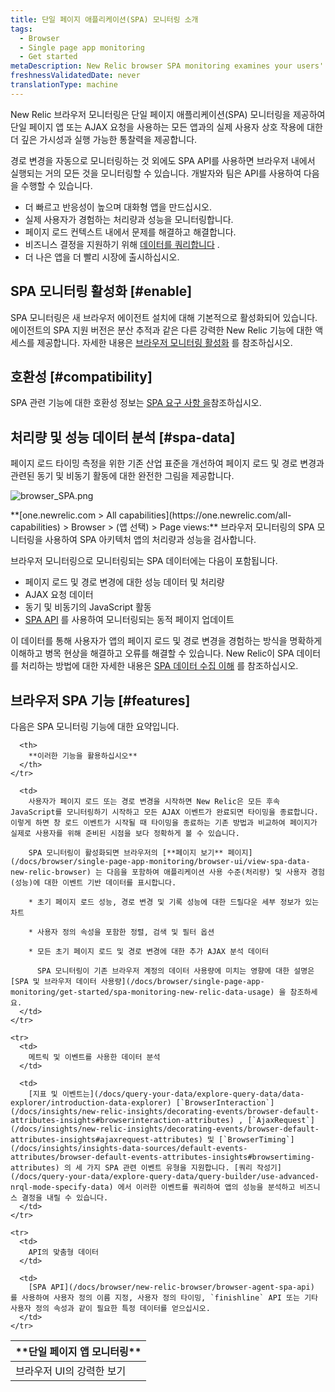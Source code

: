 ```yaml
---
title: 단일 페이지 애플리케이션(SPA) 모니터링 소개
tags:
  - Browser
  - Single page app monitoring
  - Get started
metaDescription: New Relic browser SPA monitoring examines your users' experience with the frontend logic for single-page apps or any apps that pull content dynamically.
freshnessValidatedDate: never
translationType: machine
---
```



New Relic 브라우저 모니터링은 단일 페이지 애플리케이션(SPA) 모니터링을 제공하여 단일 페이지 앱 또는 AJAX 요청을 사용하는 모든 앱과의 실제 사용자 상호 작용에 대한 더 깊은 가시성과 실행 가능한 통찰력을 제공합니다.

경로 변경을 자동으로 모니터링하는 것 외에도 SPA API를 사용하면 브라우저 내에서 실행되는 거의 모든 것을 모니터링할 수 있습니다. 개발자와 팀은 API를 사용하여 다음을 수행할 수 있습니다.

* 더 빠르고 반응성이 높으며 대화형 앱을 만드십시오.
* 실제 사용자가 경험하는 처리량과 성능을 모니터링합니다.
* 페이지 로드 컨텍스트 내에서 문제를 해결하고 해결합니다.
* 비즈니스 결정을 지원하기 위해 [데이터를 쿼리합니다](/docs/using-new-relic/data/understand-data/query-new-relic-data) .
* 더 나은 앱을 더 빨리 시장에 출시하십시오.

## SPA 모니터링 활성화 [#enable]

SPA 모니터링은 새 브라우저 에이전트 설치에 대해 기본적으로 활성화되어 있습니다. 에이전트의 SPA 지원 버전은 분산 추적과 같은 다른 강력한 New Relic 기능에 대한 액세스를 제공합니다. 자세한 내용은 [브라우저 모니터링 활성화](/docs/browser/new-relic-browser/installation/update-browser-agent/#agent-types) 를 참조하십시오.

## 호환성 [#compatibility]

SPA 관련 기능에 대한 호환성 정보는 [SPA 요구 사항 을](/docs/browser/new-relic-browser/getting-started/compatibility-requirements-browser-monitoring#spa)참조하십시오.

## 처리량 및 성능 데이터 분석 [#spa-data]

페이지 로드 타이밍 측정을 위한 기존 산업 표준을 개선하여 페이지 로드 및 경로 변경과 관련된 동기 및 비동기 활동에 대한 완전한 그림을 제공합니다.

<img
  title="browser_SPA.png"
  alt="browser_SPA.png"
  src={browserSpaPageview}
/>

<figcaption>
  **[one.newrelic.com > All capabilities](https://one.newrelic.com/all-capabilities) > Browser > (앱 선택) > Page views:** 브라우저 모니터링의 SPA 모니터링을 사용하여 SPA 아키텍처 앱의 처리량과 성능을 검사합니다.
</figcaption>

브라우저 모니터링으로 모니터링되는 SPA 데이터에는 다음이 포함됩니다.

* 페이지 로드 및 경로 변경에 대한 성능 데이터 및 처리량
* AJAX 요청 데이터
* 동기 및 비동기의 JavaScript 활동
* [SPA API](/docs/browser/new-relic-browser/browser-agent-spa-api) 를 사용하여 모니터링되는 동적 페이지 업데이트

이 데이터를 통해 사용자가 앱의 페이지 로드 및 경로 변경을 경험하는 방식을 명확하게 이해하고 병목 현상을 해결하고 오류를 해결할 수 있습니다. New Relic이 SPA 데이터를 처리하는 방법에 대한 자세한 내용은 [SPA 데이터 수집 이해](/docs/browser/single-page-app-monitoring/use-spa-data/understand-spa-data-collection) 를 참조하십시오.

## 브라우저 SPA 기능 [#features]

다음은 SPA 모니터링 기능에 대한 요약입니다.

<table>
  <thead>
    <tr>
      <th style={{ width: "200px" }}>
        **단일 페이지 앱 모니터링**
      </th>

      <th>
        **이러한 기능을 활용하십시오**
      </th>
    </tr>
  </thead>

  <tbody>
    <tr>
      <td>
        브라우저 UI의 강력한 보기
      </td>

      <td>
        사용자가 페이지 로드 또는 경로 변경을 시작하면 New Relic은 모든 후속 JavaScript를 모니터링하기 시작하고 모든 AJAX 이벤트가 완료되면 타이밍을 종료합니다. 이렇게 하면 창 로드 이벤트가 시작될 때 타이밍을 종료하는 기존 방법과 비교하여 페이지가 실제로 사용자를 위해 준비된 시점을 보다 정확하게 볼 수 있습니다.

        SPA 모니터링이 활성화되면 브라우저의 [**페이지 보기** 페이지](/docs/browser/single-page-app-monitoring/browser-ui/view-spa-data-new-relic-browser) 는 다음을 포함하여 애플리케이션 사용 수준(처리량) 및 사용자 경험(성능)에 대한 이벤트 기반 데이터를 표시합니다.

        * 초기 페이지 로드 성능, 경로 변경 및 기록 성능에 대한 드릴다운 세부 정보가 있는 차트

        * 사용자 정의 속성을 포함한 정렬, 검색 및 필터 옵션

        * 모든 초기 페이지 로드 및 경로 변경에 대한 추가 AJAX 분석 데이터

          SPA 모니터링이 기존 브라우저 계정의 데이터 사용량에 미치는 영향에 대한 설명은 [SPA 및 브라우저 데이터 사용량](/docs/browser/single-page-app-monitoring/get-started/spa-monitoring-new-relic-data-usage) 을 참조하세요.
      </td>
    </tr>

    <tr>
      <td>
        메트릭 및 이벤트를 사용한 데이터 분석
      </td>

      <td>
        [지표 및 이벤트는](/docs/query-your-data/explore-query-data/data-explorer/introduction-data-explorer) [`BrowserInteraction`](/docs/insights/new-relic-insights/decorating-events/browser-default-attributes-insights#browserinteraction-attributes) , [`AjaxRequest`](/docs/insights/new-relic-insights/decorating-events/browser-default-attributes-insights#ajaxrequest-attributes) 및 [`BrowserTiming`](/docs/insights/insights-data-sources/default-events-attributes/browser-default-events-attributes-insights#browsertiming-attributes) 의 세 가지 SPA 관련 이벤트 유형을 지원합니다. [쿼리 작성기](/docs/query-your-data/explore-query-data/query-builder/use-advanced-nrql-mode-specify-data) 에서 이러한 이벤트를 쿼리하여 앱의 성능을 분석하고 비즈니스 결정을 내릴 수 있습니다.
      </td>
    </tr>

    <tr>
      <td>
        API의 맞춤형 데이터
      </td>

      <td>
        [SPA API](/docs/browser/new-relic-browser/browser-agent-spa-api) 를 사용하여 사용자 정의 이름 지정, 사용자 정의 타이밍, `finishline` API 또는 기타 사용자 정의 속성과 같이 필요한 특정 데이터를 얻으십시오.
      </td>
    </tr>
  </tbody>
</table>